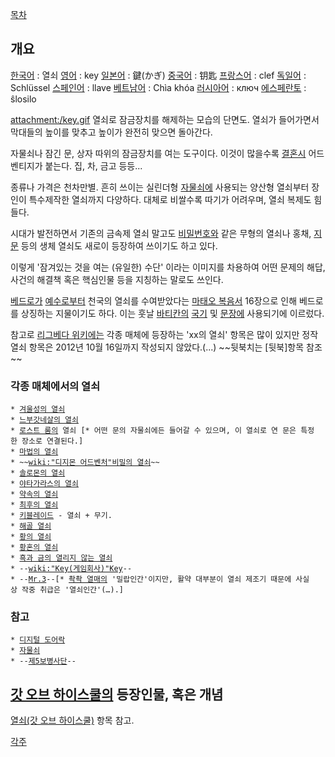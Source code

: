 [[목차]]
== 개요 == 
[[한국어]] : 열쇠
[[영어]] : key
[[일본어]] : 鍵(かぎ)
[[중국어]] : 钥匙
[[프랑스어]] : clef
[[독일어]] : Schlüssel
[[스페인어]] : llave
[[베트남어]] : Chìa khóa
[[러시아어]] : ключ
[[에스페란토]] : ŝlosilo

attachment:/key.gif
열쇠로 잠금장치를 해제하는 모습의 단면도. 열쇠가 들어가면서 막대들의 높이를 맞추고 높이가 완전히 맞으면 돌아간다.

자물쇠나 잠긴 문, 상자 따위의 잠금장치를 여는 도구이다. 이것이 많을수록 [[결혼]]시 어드벤티지가 붙는다. 집, 차, 금고 등등...

종류나 가격은 천차만별. 흔히 쓰이는 실린더형 [[자물쇠]]에 사용되는 양산형 열쇠부터 장인이 특수제작한 열쇠까지 다양하다. 대체로 비쌀수록 따기가 어려우며, 열쇠 복제도 힘들다.

시대가 발전하면서 기존의 금속제 열쇠 말고도 [[비밀번호]]와 같은 무형의 열쇠나 홍채, [[지문]] 등의 생체 열쇠도 새로이 등장하여 쓰이기도 하고 있다.

이렇게 '잠겨있는 것을 여는 (유일한) 수단' 이라는 이미지를 차용하여 어떤 문제의 해답, 사건의 해결책 혹은 핵심인물 등을 지칭하는 말로도 쓰인다. 

[[베드로]]가 [[예수]]로부터 천국의 열쇠를 수여받았다는 [[마태오 복음서]] 16장으로 인해 베드로를 상징하는 지물이기도 하다. 이는 훗날 [[바티칸]]의 [[국기]] 및 [[문장]]에 사용되기에 이르렀다.

참고로 [[리그베다 위키]]에는 각종 매체에 등장하는 'xx의 열쇠' 항목은 많이 있지만 정작 열쇠 항목은 2012년 10월 16일까지 작성되지 않았다.(...) ~~뒷북치는 [뒷북]항목 참조~~

=== 각종 매체에서의 열쇠 ===
 * [[겨울성의 열쇠]]
 * [[느부갓네살의 열쇠]]
 * [[로스트 룸]]의 열쇠 [* 어떤 문의 자물쇠에든 들어갈 수 있으며, 이 열쇠로 연 문은 특정한 장소로 연결된다.]
 * [[마법의 열쇠]]
 * ~~[[wiki:"디지몬 어드벤처"비밀의 열쇠]]~~
 * [[솔로몬의 열쇠]]
 * [[야타가라스의 열쇠]]
 * [[약속의 열쇠]]
 * [[최후의 열쇠]]
 * [[키블레이드]] - 열쇠 + 무기.
 * [[해골 열쇠]]
 * [[황의 열쇠]]
 * [[황혼의 열쇠]]
 * [[흑과 금의 열리지 않는 열쇠]]
 * --[[wiki:"Key(게임회사)"Key]]--
 * --[[Mr.3]]--[* [[촥촥 열매]]의 '밀랍인간'이지만, 활약 대부분이 열쇠 제조기 때문에 사실상 작중 취급은 '열쇠인간'(…).] 
=== 참고 ===
 * [[디지털 도어락]]
 * [[자물쇠]]
 * --[[제5보병사단]]--
== [[갓 오브 하이스쿨]]의 등장인물, 혹은 개념 ==
[[열쇠(갓 오브 하이스쿨)]] 항목 참고.

[[각주]]
